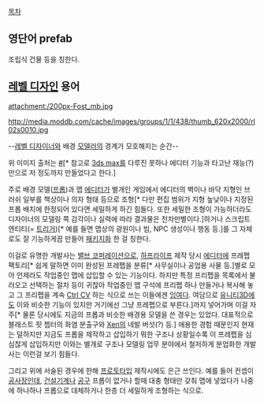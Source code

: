 [[목차]]
== 영단어 prefab ==
조립식 건물 등을 칭한다.

== [[레벨 디자인]] 용어 ==
attachment:/200px-Fost_mb.jpg

http://media.moddb.com/cache/images/groups/1/1/438/thumb_620x2000/rl02s0010.jpg

--[[레벨 디자이너]]와 배경 [[모델러]]의 경계가 모호해지는 순간--

위 이미지 출처는 [http://blog.naver.com/eodnjs6013/30089678217 #][* 참고로 [[3ds max]]를 다루진 못하나 에디터 기능과 타고난 재능(?)만으로 저 정도까지 만들었다고 한다.]

주로 배경 모델([[프롭]])과 맵 [[에디터]]가 별개인 게임에서 에디터의 벽이나 바닥 지형인 브러쉬 일부를 책상이나 의자 형태 등으로 조형[* 다만 편집 범위가 지형 높낮이나 지정된 프롭 배치에 한정되어 있다면 세밀하게 하긴 힘들다. 또한 세밀한 조형이 가능하더라도 디자이너의 모델링 쪽 감각이나 실력에 따라 결과물은 천차만별이다.]하거나 스크립트 엔티티(= [[트리거]])[* 예를 들면 맵상의 광원이나 빔, NPC 생성이나 행동 등.]를 그 자체로도 잘 기능하게끔 만들어 [[패키지]]화 한 걸 칭한다.

이걸로 유명한 개발사는 [[밸브 코퍼레이션]]으로, [[하프라이프]] 제작 당시 [[에디터]]에 프레펩 팩토리[* 쉽게 말하면 이미 완성된 프레펩을 분류[* 사무실이나 공업용 사물 등.]별로 모아 언제라도 작업중인 맵에 삽입할 수 있는 기능이다. 하지만 특정 프리펩을 목록에서 불러오고 선택하는 절차 등이 귀찮아 작업중인 맵 구석에 프리펩 하나 만들거나 복사해 놓고 그 프리펩을 계속 [[Ctrl CV]] 하는 식으로 쓰는 이들에겐 [[잉여]]다. 여담으로 [[유니티3D]]에도 이와 비슷한 기능이 있지만 거기에선 그냥 프레펩으로 부른다.]까지 넣어가며 이걸 자주[* 물론 당시에도 지금의 프롭과 비슷한 배경용 모델을 쓴 경우는 있었다. 대표적으로 블래스트 핏 쳅터의 화염 분출구와 [[Xen]]의 네발 버섯(?) 등.] 애용한 경험 때문인지 현재는 덜하지만 지금도 프롭을 제작하고 삽입하기 뭐한 구조나 상황일수록 이 프레펩을 심심찮게 삽입하지만 이와는 별개로 구조나 모델링 업무 분야에서 철저하게 분업화한 개발사는 이런걸 보기 힘들다.

그리고 위에 서술된 경우에 한해 [[프로토타입]] 제작시에도 은근 쓰인다. 예를 들어 컨셉이 [[공사장]]인데, [[건설기계]]나 [[공구]] 프롭이 없거나 할때 대충 형태만 갖춰 맵에 넣었다가 나중에 하나하나 프롭으로 대체하거나 한층 더 세밀하게 조형하는 식으로.
